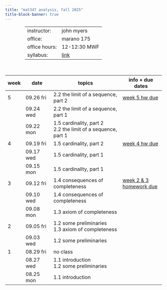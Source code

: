 ```yaml
---
title: "mat347 analysis, fall 2025"
title-block-banner: true
---
```


<table style="width:75%; margin-left:auto; margin-right:auto; margin-bottom: 50px;">
  <tr>
    <td>instructor:</td>
    <td>john myers</td>
  </tr>
  <tr>
    <td>office:</td>
    <td>marano 175</td>
  </tr>
  <tr>
    <td>office hours:</td>
    <td>12-12:30 MWF</td>
  </tr>
  <tr>
    <td>syllabus:</td>
    <td><a href="https://drive.google.com/file/d/1EHFZiLx6-pJ76BjbNA53SzFokGBwlYki/view?usp=drive_link" target="_blank">link</a></td>
  </tr>
</table>

| week | date | topics | info + due dates | 
|-|--|-----|---|
| 5 | 09.26 fri | 2.2 the limit of a sequence, part 2 <a href="https://drive.google.com/file/d/1kWeanrgHLDECBFJa5h5mrN5TkdU5Pm4q/view?usp=drive_link" target="_blank"><i class="bi bi-book"></i></a> <a href="https://drive.google.com/file/d/1FJB-kNkw0UfxO6Tg-9-slY2eWKZFXWwB/view?usp=drive_link" target="_blank"><i class="bi bi-journal"></i></a> <a href="https://drive.google.com/file/d/1d0lp2zfZ7EagUCFR6H0Awu6KSD42Tqdu/view?usp=drive_link" target="_blank"><i class="bi bi-journal-check"></i></a> | <a href="https://drive.google.com/file/d/1Fu1J97THoJfijcx5wuNCjX4daSm62aYg/view?usp=drive_link" target="_blank">week 5 hw due</a>
|| 09.24 wed | 2.2 the limit of a sequence, part 1 <a href="https://drive.google.com/file/d/1f2CBHJSwEhDQD3GwAq0iYs47SvyMfP5w/view?usp=drive_link" target="_blank"><i class="bi bi-book"></i></a> <a href="https://drive.google.com/file/d/1r2gbJh6B-_10OwjJ83Y-Sh4RTtBSH7kK/view?usp=drive_link" target="_blank"><i class="bi bi-journal"></i></a> <a href="https://drive.google.com/file/d/1yz9y1gASL-n1iGoFHWu4Bs1Br3ego0te/view?usp=drive_link" target="_blank"><i class="bi bi-journal-check"></i></a>
|| 09.22 mon | 1.5 cardinality, part 2 <a href="https://drive.google.com/file/d/1HzwbyxwXNb-ntPXszUARtc6LEWdoBwr4/view?usp=drive_link" target="_blank"><i class="bi bi-book"></i></a> <a href="https://drive.google.com/file/d/1FUsS7CX7z77OIINNDSh8xtkz4pyEY4rU/view?usp=drive_link" target="_blank"><i class="bi bi-journal"></i></a> <a href="https://drive.google.com/file/d/1T9QBTVTnBb3dPomDVvDM03t83Zp8MKDQ/view?usp=drive_link" target="_blank"><i class="bi bi-journal-check"></i></a><br>2.2 the limit of a sequence, part 1 <a href="https://drive.google.com/file/d/1f2CBHJSwEhDQD3GwAq0iYs47SvyMfP5w/view?usp=drive_link" target="_blank"><i class="bi bi-book"></i></a> <a href="https://drive.google.com/file/d/1r2gbJh6B-_10OwjJ83Y-Sh4RTtBSH7kK/view?usp=drive_link" target="_blank"><i class="bi bi-journal"></i></a> <a href="https://drive.google.com/file/d/1yz9y1gASL-n1iGoFHWu4Bs1Br3ego0te/view?usp=drive_link" target="_blank"><i class="bi bi-journal-check"></i></a>
| 4 | 09.19 fri | 1.5 cardinality, part 2 <a href="https://drive.google.com/file/d/1HzwbyxwXNb-ntPXszUARtc6LEWdoBwr4/view?usp=drive_link" target="_blank"><i class="bi bi-book"></i></a> <a href="https://drive.google.com/file/d/1FUsS7CX7z77OIINNDSh8xtkz4pyEY4rU/view?usp=drive_link" target="_blank"><i class="bi bi-journal"></i></a> <a href="https://drive.google.com/file/d/1T9QBTVTnBb3dPomDVvDM03t83Zp8MKDQ/view?usp=drive_link" target="_blank"><i class="bi bi-journal-check"></i></a> | <a href="https://drive.google.com/file/d/1YmF6DdcPsYONWgtTx6FAwpTgZyjfghZN/view?usp=drive_link" target="_blank">week 4 hw due</a>
|| 09.17 wed | 1.5 cardinality, part 1 <a href="https://drive.google.com/file/d/1S2GlPmaONK_tbus2D6hs1mfOKLJQvImT/view?usp=drive_link" target="_blank"><i class="bi bi-book"></i></a> <a href="https://drive.google.com/file/d/1QouFMzL07K8soWxiQwIMqAGSW6_gaHVG/view?usp=drive_link" target="_blank"><i class="bi bi-journal"></i></a> <a href="https://drive.google.com/file/d/1kThpBG5obEhlG52NT-jzX-pEXzBUUDep/view?usp=drive_link" target="_blank"><i class="bi bi-journal-check"></i></a>
|| 09.15 mon | 1.5 cardinality, part 1 <a href="https://drive.google.com/file/d/1S2GlPmaONK_tbus2D6hs1mfOKLJQvImT/view?usp=drive_link" target="_blank"><i class="bi bi-book"></i></a> <a href="https://drive.google.com/file/d/1QouFMzL07K8soWxiQwIMqAGSW6_gaHVG/view?usp=drive_link" target="_blank"><i class="bi bi-journal"></i></a> <a href="https://drive.google.com/file/d/1kThpBG5obEhlG52NT-jzX-pEXzBUUDep/view?usp=drive_link" target="_blank"><i class="bi bi-journal-check"></i></a>
| 3 | 09.12 fri | 1.4 consequences of completeness <a href="https://drive.google.com/file/d/1iRSpIdTRIZgqSDXOC7en9Z3SFxKvwhk1/view?usp=drive_link" target="_blank"><i class="bi bi-book"></i></a> <a href="https://drive.google.com/file/d/1bHua9E-nwNRl-5NVZvopWap_OGLHm5x1/view?usp=drive_link" target="_blank"><i class="bi bi-journal"></i></a> <a href="https://drive.google.com/file/d/1Z71KjqpB_I08p1Ehd-m9MXvd13FrNTCU/view?usp=drive_link" target="_blank"><i class="bi bi-journal-check"></i></a> | <a href="https://drive.google.com/file/d/159a_cI4OpZY9p8If4nZZfAzqjlBCygO9/view?usp=drive_link" target="_blank">week 2 & 3 homework due</a>
|| 09.10 wed | 1.4 consequences of completeness <a href="https://drive.google.com/file/d/1iRSpIdTRIZgqSDXOC7en9Z3SFxKvwhk1/view?usp=drive_link" target="_blank"><i class="bi bi-book"></i></a> <a href="https://drive.google.com/file/d/1bHua9E-nwNRl-5NVZvopWap_OGLHm5x1/view?usp=drive_link" target="_blank"><i class="bi bi-journal"></i></a> <a href="https://drive.google.com/file/d/1Z71KjqpB_I08p1Ehd-m9MXvd13FrNTCU/view?usp=drive_link" target="_blank"><i class="bi bi-journal-check"></i></a>
|| 09.08 mon | 1.3 axiom of completeness <a href="https://drive.google.com/file/d/1PCvj2tu7NaMF48cIoS-OKOLje6euwTTP/view?usp=drive_link" target="_blank"><i class="bi bi-book"></i></a> <a href="https://drive.google.com/file/d/1-BgUQOZNCTbPDQ22UJjHorJ4u7asWkGq/view?usp=drive_link" target="_blank"><i class="bi bi-journal"></i></a> <a href="https://drive.google.com/file/d/12RXBIJMpSZ2qvSeQw3mfWwcPy3U-5mxi/view?usp=drive_link" target="_blank"><i class="bi bi-journal-check"></i></a>
| 2 | 09.05 fri | 1.2 some preliminaries<br>1.3 axiom of completeness <a href="https://drive.google.com/file/d/1PCvj2tu7NaMF48cIoS-OKOLje6euwTTP/view?usp=drive_link" target="_blank"><i class="bi bi-book"></i></a> <a href="https://drive.google.com/file/d/1-BgUQOZNCTbPDQ22UJjHorJ4u7asWkGq/view?usp=drive_link" target="_blank"><i class="bi bi-journal"></i></a> <a href="https://drive.google.com/file/d/12RXBIJMpSZ2qvSeQw3mfWwcPy3U-5mxi/view?usp=drive_link" target="_blank"><i class="bi bi-journal-check"></i></a>
|| 09.03 wed | 1.2 some preliminaries <a href="https://drive.google.com/file/d/1v7wbFBsmiAoMhmN9xpk4ZRDDtlx7ujcB/view?usp=drive_link" target="_blank"><i class="bi bi-book"></i></a> <a href="https://drive.google.com/file/d/1W8Aqf68OYG_9EU3mCe1vOs2u5gLqQgKo/view?usp=drive_link" target="_blank"><i class="bi bi-journal"></i></a> <a href="https://drive.google.com/file/d/1q_gUuAO91jRYKuK-Z-f-Wo8CfA9vJrFu/view?usp=drive_link" target="_blank"><i class="bi bi-journal-check"></i></a>
| 1 | 08.29 fri | no class
|| 08.27 wed | 1.1 introduction <a href="https://drive.google.com/file/d/183FagTTzgeKfmpJPKaoA0BOx8kkVgHHz/view?usp=drive_link" target="_blank"><i class="bi bi-book"></i></a> <a href="https://drive.google.com/file/d/1uKWgl53_jtM6Y77f6OQUfpNVlzfwLNq8/view?usp=drive_link" target="_blank"><i class="bi bi-journal"></i></a> <a href="https://drive.google.com/file/d/18dcbTZfzEneXdpLzczOZAWZhR3vgx3D0/view?usp=drive_link" target="_blank"><i class="bi bi-journal-check"></i></a><br>1.2 some preliminaries <a href="https://drive.google.com/file/d/1v7wbFBsmiAoMhmN9xpk4ZRDDtlx7ujcB/view?usp=drive_link" target="_blank"><i class="bi bi-book"></i></a> <a href="https://drive.google.com/file/d/1W8Aqf68OYG_9EU3mCe1vOs2u5gLqQgKo/view?usp=drive_link" target="_blank"><i class="bi bi-journal"></i></a> <a href="https://drive.google.com/file/d/1q_gUuAO91jRYKuK-Z-f-Wo8CfA9vJrFu/view?usp=drive_link" target="_blank"><i class="bi bi-journal-check"></i></a>
|| 08.25 mon | 1.1 introduction <a href="https://drive.google.com/file/d/183FagTTzgeKfmpJPKaoA0BOx8kkVgHHz/view?usp=drive_link" target="_blank"><i class="bi bi-book"></i></a> <a href="https://drive.google.com/file/d/1uKWgl53_jtM6Y77f6OQUfpNVlzfwLNq8/view?usp=drive_link" target="_blank"><i class="bi bi-journal"></i></a> <a href="https://drive.google.com/file/d/18dcbTZfzEneXdpLzczOZAWZhR3vgx3D0/view?usp=drive_link" target="_blank"><i class="bi bi-journal-check"></i></a>

